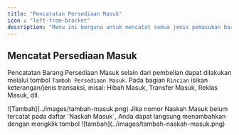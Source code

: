 ```yaml
---
title: "Pencatatan Persediaan Masuk"
icon : "left-from-bracket"
description: "Menu ini berguna untuk mencatat semua jenis pemasukan barang persediaan selain pembelian."
---
```


## Mencatat Persediaan Masuk

Pencatatan Barang Persediaan Masuk selain dari pembelian dapat dilakukan melalui tombol `Tambah Persediaan Masuk`. Pada bagian `Rincian` isikan keterangan/jenis transaksi, misal: Hibah Masuk, Transfer Masuk, Reklas Masuk, dll.
<Frame caption="Tampilan Halaman Pencatatan Persediaan Masuk">
    ![Tambah](../images/tambah-masuk.png)
</Frame>

<Tip>
    Jika nomor Naskah Masuk belum tercatat pada daftar `Naskah Masuk`, Anda dapat langsung menambahkan dengan mengklik tombol <Icon icon="circle-plus" iconType="solid" />
<Frame caption="Tombol untuk menambahkan Nomor Naskah Masuk">
    ![tambah](../images/tambah-naskah-masuk.png)
</Frame>
</Tip>
